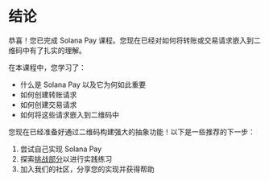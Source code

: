 
# 结论

恭喜！您已完成 Solana Pay 课程。您现在已经对如何将转账或交易请求嵌入到二维码中有了扎实的理解。

<ArticleSection name="您学到了什么" id="what-you-learned" level="h2" />

在本课程中，您学习了：
- 什么是 Solana Pay 以及它为何如此重要
- 如何创建转账请求
- 如何创建交易请求
- 如何将这些请求嵌入到二维码中

<ArticleSection name="下一步" id="next-steps" level="h2" />

您现在已经准备好通过二维码构建强大的抽象功能！以下是一些推荐的下一步：

1. 尝试自己实现 Solana Pay
2. 探索[挑战部分](/en/challenges)以进行实践练习
3. 加入我们的社区，分享您的实现并获得帮助